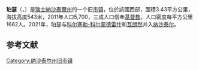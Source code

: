 {{noteTA|G1=瑞士地名}}
{{Infobox Switzerland former municipality}}
'''珀瑟'''（{{lang-fr|Peseux}}，{{IPA-fr|pəzø}}）是[[瑞士|瑞士]][[納沙泰爾州|納沙泰爾州]]的一个旧[[市镇_(瑞士)|市镇]]，位於該國西部，面積3.43平方公里，海拔高度543米，2011年人口5,700，三成人口信奉[[基督教|基督教]]，人口密度每平方公里1662人。2021年，珀瑟与[[科尔塞勒-科尔蒙德雷什|科尔塞勒-科尔蒙德雷什]]和[[瓦朗然|瓦朗然]]并入[[纳沙泰尔|纳沙泰尔]]。

== 参考文献 ==
{{Reflist}}

{{Switzerland-geo-stub}}
[[Category:纳沙泰尔州旧市镇|Category:纳沙泰尔州旧市镇]]